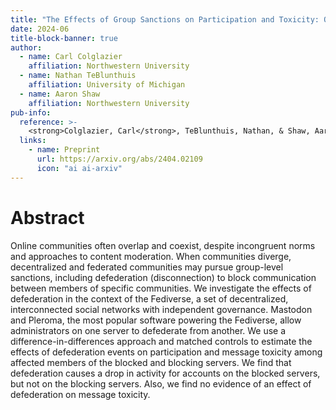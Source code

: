 ```yaml
---
title: "The Effects of Group Sanctions on Participation and Toxicity: Quasi-experimental Evidence from the Fediverse"
date: 2024-06
title-block-banner: true
author:
  - name: Carl Colglazier
    affiliation: Northwestern University
  - name: Nathan TeBlunthuis
    affiliation: University of Michigan
  - name: Aaron Shaw
    affiliation: Northwestern University
pub-info:
  reference: >-
    <strong>Colglazier, Carl</strong>, TeBlunthuis, Nathan, & Shaw, Aaron. "The Effects of Group Sanctions on Participation and Toxicity: Quasi-experimental Evidence from the Fediverse." In <em>Proceedings of the Sixteenth International AAAI Conference on Web and Social Media</em> 18. 2024.
  links:
    - name: Preprint
      url: https://arxiv.org/abs/2404.02109
      icon: "ai ai-arxiv"
---
```


# Abstract

Online communities often overlap and coexist, despite incongruent norms and approaches to content moderation. When communities diverge, decentralized and federated communities may pursue group-level sanctions, including defederation (disconnection) to block communication between members of specific communities. We investigate the effects of defederation in the context of the Fediverse, a set of decentralized, interconnected social networks with independent governance. Mastodon and Pleroma, the most popular software powering the Fediverse, allow administrators on one server to defederate from another. We use a difference-in-differences approach and matched controls to estimate the effects of defederation events on participation and message toxicity among affected members of the blocked and blocking servers. We find that defederation causes a drop in activity for accounts on the blocked servers, but not on the blocking servers. Also, we find no evidence of an effect of defederation on message toxicity.